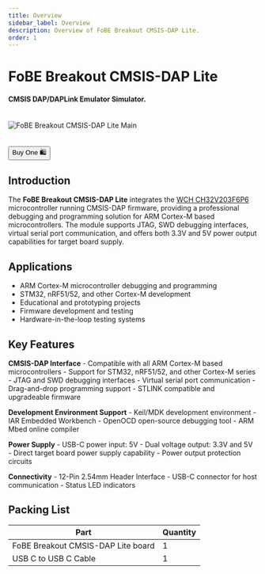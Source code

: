 ```yaml
---
title: Overview
sidebar_label: Overview
description: Overview of FoBE Breakout CMSIS-DAP Lite.
order: 1
---
```


# FoBE Breakout CMSIS-DAP Lite

#### CMSIS DAP/DAPLink Emulator Simulator.

<br/>
<div style={{ textAlign: 'center' }}>
  <img src="/img/products/f2211-r1a.main.png" alt="FoBE Breakout CMSIS-DAP Lite Main" style={{ width: '80%', height: 'auto' }} />
</div>
<br/>
<br/>
<div className="theme-button-buy" style={{ textAlign: 'center' }}>
<a href="https://store.fobestudio.com/products/f2211" target="_blank" rel="noopener noreferrer">
        <button>Buy One 🛍️</button>
</a>
</div>

## Introduction

The **FoBE Breakout CMSIS-DAP Lite** integrates the [WCH CH32V203F6P6](https://atta.szlcsc.com/upload/public/pdf/source/20230523/1B381532B53560847D0152FAE396CF1C.pdf) microcontroller running CMSIS-DAP firmware, providing a professional debugging and programming solution for ARM Cortex-M based microcontrollers. The module supports JTAG, SWD debugging interfaces, virtual serial port communication, and offers both 3.3V and 5V power output capabilities for target board supply.

## Applications

- ARM Cortex-M microcontroller debugging and programming
- STM32, nRF51/52, and other Cortex-M development
- Educational and prototyping projects
- Firmware development and testing
- Hardware-in-the-loop testing systems

## Key Features

**CMSIS-DAP Interface**
    - Compatible with all ARM Cortex-M based microcontrollers
    - Support for STM32, nRF51/52, and other Cortex-M series
    - JTAG and SWD debugging interfaces
    - Virtual serial port communication
    - Drag-and-drop programming support
    - STLINK compatible and upgradeable firmware

**Development Environment Support**
    - Keil/MDK development environment
    - IAR Embedded Workbench
    - OpenOCD open-source debugging tool
    - ARM Mbed online compiler

**Power Supply**
    - USB-C power input: 5V
    - Dual voltage output: 3.3V and 5V
    - Direct target board power supply capability
    - Power output protection circuits

**Connectivity**
    - 12-Pin 2.54mm Header Interface
    - USB-C connector for host communication
    - Status LED indicators


## Packing List

|Part                           |Quantity |
|-------------------------------|---------|
|FoBE Breakout CMSIS-DAP Lite board|1        |
|USB C to USB C Cable|1       |
